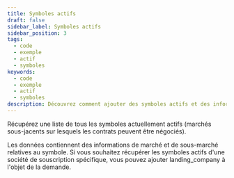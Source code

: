 ```yaml
---
title: Symboles actifs
draft: false
sidebar_label: Symboles actifs
sidebar_position: 3
tags:
  - code
  - exemple
  - actif
  - symboles
keywords:
  - code
  - exemple
  - actif
  - symboles
description: Découvrez comment ajouter des symboles actifs et des informations sur le marché à votre application de trading grâce à un exemple d'API.
---
```



Récupérez une liste de tous les symboles actuellement actifs (marchés sous-jacents sur lesquels les contrats peuvent être négociés).

<SandboxIframe sandbox={sandboxes.active_symbols}/>

Les données contiennent des informations de marché et de sous-marché relatives au symbole. Si vous souhaitez récupérer les symboles actifs d'une société de souscription spécifique, vous pouvez ajouter landing_company à l'objet de la demande.
